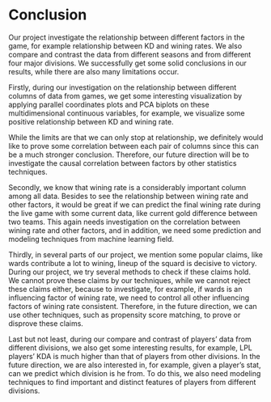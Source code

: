 # Conclusion

Our project investigate the relationship between different factors in the game, for example relationship between KD and wining rates. We also compare and contrast the data from different seasons and from different four major divisions. We successfully get some solid conclusions in our results, while there are also many limitations occur.


Firstly, during our investigation on the relationship between different columns of data from games, we get some interesting visualization by applying parallel coordinates plots and PCA biplots on these multidimensional continuous variables, for example, we visualize some positive relationship between KD and wining rate. 

While the limits are that we can only stop at relationship, we definitely would like to prove some correlation between each pair of columns since this can be a much stronger conclusion. Therefore, our future direction will be to investigate the causal correlation between factors by other statistics techniques.


Secondly, we know that wining rate is a considerably important column among all data. Besides to see the relationship between wining rate and other factors, it would be great if we can predict the final wining rate during the live game with some current data, like current gold difference between two teams. This again needs investigation on the correlation between wining rate and other factors, and in addition, we need some prediction and modeling techniques from machine learning field. 


Thirdly, in several parts of our project, we mention some popular claims, like wards contribute a lot to wining, lineup of the squard is decisive to victory. During our project, we try several methods to check if these claims hold. We cannot prove these claims by our techniques, while we cannot reject these claims either, because to investigate, for example, if wards is an influencing factor of wining rate, we need to control all other influencing factors of wining rate consistent. Therefore, in the future direction, we can use other techniques, such as propensity score matching, to prove or disprove these claims.


Last but not least, during our compare and contrast of players' data from different divisions, we also get some interesting results, for example, LPL players' KDA is much higher than that of players from other divisions. In the future direction, we are also interested in, for example, given a player's stat, can we predict which division is he from. To do this, we also need modeling techniques to find important and distinct features of players from different divisions.